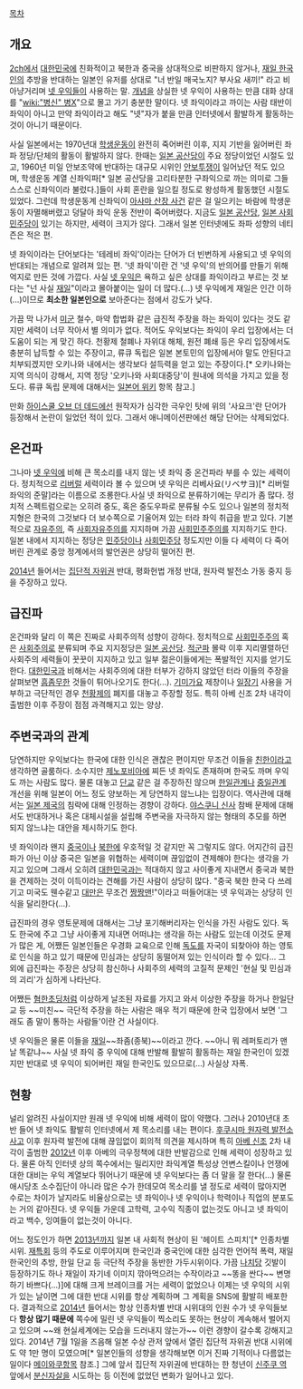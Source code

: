 [[목차]]

== 개요 ==
[[2ch]]에서 [[대한민국]]에 친화적이고 북한과 중국을 상대적으로 비판하지 않거나, [[재일 한국인]]의 추방을 반대하는 일본인 유저를 상대로 "너 반일 매국노지? 부사요 새끼!" 라고 비아냥거리며 [[넷 우익]]들이 사용하는 말. [[개념]]을 상실한 넷 우익이 사용하는 만큼 대화 상대를 "[[wiki:"병신" 병X]]"으로 몰고 가기 충분한 말이다. 넷 좌익이라고 까이는 사람 태반이 좌익이 아니고 만약 좌익이라고 해도 "넷"자가 붙을 만큼 인터넷에서 활발하게 활동하는 것이 아니기 때문이다.

사실 일본에서는 1970년대 [[학생운동]]이 완전히 죽어버린 이후, 지지 기반을 잃어버린 좌파 정당/단체의 활동이 활발하지 않다. 한때는 [[일본 공산당]]이 주요 정당이었던 시절도 있고, 1960년 미일 안보조약에 반대하는 대규모 시위인 [[안보투쟁]]이 일어났던 적도 있으며, 학생운동 계열 신좌익파[* 일본 공산당을 고리타분한 구좌익으로 까는 의미로 그들 스스로 신좌익이라 불렀다.]들이 사회 혼란을 일으킬 정도로 왕성하게 활동했던 시절도 있었다. 그런데 학생운동계 신좌익이 [[아사마 산장 사건]] 같은 걸 일으키는 바람에 학생운동이 자멸해버렸고 덩달아 좌익 운동 전반이 죽어버렸다. 지금도 [[일본 공산당]], [[일본 사회민주당]]이 있기는 하지만, 세력이 크지가 않다. 그래서 일본 인터넷에도 좌파 성향의 네티즌은 적은 편.

넷 좌익이라는 단어보다는 '테레비 좌익'이라는 단어가 더 빈번하게 사용되고 넷 우익의 반대되는 개념으로 알려져 있는 편. '넷 좌익'이란 건 '넷 우익'의 반의어를 만들기 위해 억지로 만든 것에 가깝다. 사실 [[넷 우익]]은 욕하고 싶은 상대를 좌익이라고 부르는 것 보다는 "넌 사실 [[재일]]"이라고 몰아붙이는 일이 더 많다.(…) 넷 우익에게 재일은 인간 이하(...)이므로 '''최소한 일본인으로''' 보아준다는 점에서 강도가 낮다.

가끔 막 나가서 [[미군]] 철수, 마약 합법화 같은 급진적 주장을 하는 좌익이 있다는 것도 같지만 세력이 너무 작아서 별 의미가 없다. 적어도 우익보다는 좌익이 우리 입장에서는 더 도움이 되는 게 맞긴 하다. 천황제 철폐나 자위대 해체, 원전 폐쇄 등은 우리 입장에서도 충분히 납득할 수 있는 주장이고, 류큐 독립은 일본 본토민의 입장에서야 말도 안된다고 치부되겠지만 오키나와 내에서는 생각보다 설득력을 얻고 있는 주장이다.[* 오키나와는 지역 의식이 강해서, 지역 정당 '오키나와 사회대중당'이 원내에 의석을 가지고 있을 정도다. 류큐 독립 문제에 대해서는 [http://ja.wikipedia.org/wiki/%E7%90%89%E7%90%83%E7%8B%AC%E7%AB%8B%E9%81%8B%E5%8B%95 일본어 위키] 항목 참고.]

만화 [[하이스쿨 오브 더 데드]]에선 원작자가 심각한 극우인 탓에 위의 '사요크'란 단어가 등장해서 논란이 일었던 적이 있다. 그래서 애니메이션판에선 해당 단어는 삭제되었다.

== 온건파 ==
그나마 [[넷 우익]]에 비해 큰 목소리를 내지 않는 넷 좌익 중 온건파라 부를 수 있는 세력이다. 정치적으로 [[리버럴]] 세력이라 볼 수 있으며 넷 우익은 리베사요(リベサヨ)[* 리버럴 좌익의 준말]라는 이름으로 조롱한다.사실 넷 좌익으로 분류하기에는 무리가 좀 많다. 정치적 스펙트럼으로는 오히려 중도, 혹은 중도우파로 분류될 수도 있으나 일본의 정치적 지형은 한국의 그것보다 더 보수쪽으로 기울어져 있는 터라 좌익 취급을 받고 있다. 기본적으로 [[자유주의]], 즉 [[사회자유주의]]를 지지하며 가끔 [[사회민주주의]]를 지지하기도 한다. 일본 내에서 지지하는 정당은 [[민주당]]이나 [[사회민주당]] 정도지만 이들 다 세력이 다 죽어버린 관계로 중앙 정계에서의 발언권은 상당히 떨어진 편.

[[2014년]] 들어서는 [[집단적 자위권]] 반대, 평화헌법 개정 반대, 원자력 발전소 가동 중지 등을 주장하고 있다.

== 급진파 ==
온건파와 달리 이 쪽은 진짜로 사회주의적 성향이 강하다. 정치적으로 [[사회민주주의]] 혹은 [[사회주의]]로 분류되며 주요 지지정당은 [[일본 공산당]]. [[적군파]] 몰락 이후 지리멸렬하던 사회주의 세력들이 꿋꿋이 지지하고 있고 일부 젊은이들에게는 폭발적인 지지를 얻기도 한다. [[대한민국]]과 비해서는 사회주의에 대한 터부가 강하지 않았던 터라 이들의 주장을 살펴보면 [[흠좀무]]한 것들이 튀어나오기도 한다(...). [[기미가요]] 제창이나 [[일장기]] 사용을 거부하고 극단적인 경우 [[천황]]제의 폐지를 대놓고 주장할 정도. 특히 아베 신조 2차 내각이 출범한 이후 주장이 점점 과격해지고 있는 양상.

== 주변국과의 관계 ==
당연하지만 우익보다는 한국에 대한 인식은 괜찮은 편이지만 무조건 이들을 [[친한]]이라고 생각하면 골룸하다. 소수지만 [[제노포비아]]에 찌든 넷 좌익도 존재하며 한국도 까며 우익도 까는 사람도 많다. 물론 대놓고 [[단교]] 같은 걸 주장하진 않으며 [[한일관계]]나 [[중일관계]] 개선을 위해 일본이 어느 정도 양보하는 게 당연하지 않느냐는 입장이다. 역사관에 대해서는 [[일본 제국]]의 침략에 대해 인정하는 경향이 강하다. [[야스쿠니 신사]] 참배 문제에 대해서도 반대하거나 혹은 대체시설을 설립해 주변국을 자극하지 않는 형태의 추모를 하면 되지 않느냐는 대안을 제시하기도 한다.

넷 좌익이라 왠지 [[중국]]이나 [[북한]]에 우호적일 것 같지만 꼭 그렇지도 않다. 어지간히 급진파가 아닌 이상 중국은 일본을 위협하는 세력이며 끊임없이 견제해야 한다는 생각을 가지고 있으며 그래서 오히려 [[대한민국]]과는 적대하지 않고 사이좋게 지내면서 중국과 북한을 견제하는 것이 이득이라는 견해를 가진 사람이 상당히 많다. "중국 북한 한국 다 쓰레기고 미국도 웬수같고 [[대만]]은 무조건 [[짱짱맨]]!"이라고 떠들어대는 넷 우익과는 상당히 인식을 달리한다(...).

급진파의 경우 영토문제에 대해서는 그냥 포기해버리자는 인식을 가진 사람도 있다. 독도 한국에 주고 그냥 사이좋게 지내면 어떠냐는 생각을 하는 사람도 있는데 이것도 문제가 많은 게, 어쨌든 일본인들은 우경화 교육으로 인해 [[독도]]를 자국이 되찾아야 하는 영토로 인식을 하고 있기 때문에 민심과는 상당히 동떨어져 있는 인식이라 할 수 있다... 그 외에 급진파는 주장은 상당히 참신하나 사회주의 세력의 고질적 문제인 '현실 및 민심과의 괴리'가 심하게 나타난다.

어쨌든 [[혐한초딩]]처럼 이상하게 날조된 자료를 가지고 와서 이상한 주장을 하거나 한일단교 등 ~~미친~~ 극단적 주장을 하는 사람은 매우 적기 때문에 한국 입장에서 보면 '그래도 좀 말이 통하는 사람들'이란 건 사실이다. 

넷 우익들은 물론 이들을 [[재일]]~~좌좀(종북)~~이라고 깐다. ~~아니 뭐 레퍼토리가 맨날 똑같냐~~ 사실 넷 좌익 중 우익에 대해 반발해 활발히 활동하는 재일 한국인이 있겠지만 반대로 넷 우익이 되어버린 재일 한국인도 있으므로(...) 사실상 자폭.

== 현황 ==
널리 알려진 사실이지만 원래 넷 우익에 비해 세력이 많이 약했다. 그러나 2010년대 초반 들어 넷 좌익도 활발히 인터넷에서 제 목소리를 내는 편이다. [[후쿠시마 원자력 발전소 사고]] 이후 원자력 발전에 대해 끊임없이 회의적 의견을 제시하며 특히 [[아베 신조]] 2차 내각이 출범한 [[2012년]] 이후 아베의 극우정책에 대한 반발감으로 인해 세력이 성장하고 있다. 물론 아직 인터넷 상의 쪽수에서는 밀리지만 좌익계열 특성상 언변스킬이나 언쟁에 대한 대비는 우익 계열보다 뛰어나기 때문에 넷 우익보다는 좀 더 말을 잘 한다(...) 물론 애시당초 소수집단이 아니라 많은 수가 한데모여 목소리를 낼 정도로 세력이 많아지면 수로는 차이가 날지라도 비율상으로는 넷 좌익이나 넷 우익이나 학력이나 직업의 분포도는 거의 같아진다. 넷 우익들 가운데 고학력, 고수익 직종이 없는것도 아니고 넷 좌익이라고 백수, 잉여들이 없는것이 아니다.

어느 정도인가 하면 [[2013년]]까지 일본 내 사회적 현상이 된 '헤이트 스피치'[* 인종차별 시위. [[재특회]] 등의 주도로 이루어지며 한국인과 중국인에 대한 심각한 언어적 폭력, 재일 한국인의 추방, 한일 단교 등 극단적 주장을 동반한 가두시위이다. 가끔 [[나치당]] 깃발이 등장하기도 하나 재일이 자기네 이미지 깎아먹으려는 수작이라고 ~~똥을 싼다~~ 변명하기 바쁘다(...)]에 대해 크게 브레이크를 거는 세력이 없었으나 이제는 넷 우익의 시위가 있는 날이면 그에 대한 반대 시위를 항상 계획하며 그 계획을 SNS에 활발히 배포한다. 결과적으로 [[2014년]] 들어서는 항상 인종차별 반대 시위대의 인원 수가 넷 우익들보다 '''항상 많기 때문에''' 쪽수에 밀린 넷 우익들이 찍소리도 못하는 현상이 계속해서 벌어지고 있으며 ~~왜 현실세계에는 모습을 드러내지 않는가~~ 이런 경향이 갈수록 강해지고 있다. 2014년 7월 1일을 즈음해 일본 수상 관저 앞에서 열린 집단적 자위권 반대 시위에도 약 1만 명이 모였으며[* 일본인들의 성향을 생각해보면 이거 진짜 기적이나 다름없는 일이다 [[메이와쿠]]항목 참조.] 그에 앞서 집단적 자위권에 반대하는 한 청년이 [[신주쿠 역]] 앞에서 [[분신]]자살을 시도하는 등 이전에 없었던 변화가 일어나고 있다.


